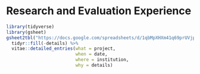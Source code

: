 # Research and Evaluation Experience

```r
library(tidyverse)
library(gsheet)
gsheet2tbl("https://docs.google.com/spreadsheets/d/1qbMpXHXm41q69prUVjpQFfP_mMXjORNxFP_IbAoCuKo/edit#gid=144487203") %>%
  tidyr::fill(-details) %>%
  vitae::detailed_entries(what = project,
                          when = date,
                          where = institution,
                          why = details)
```
